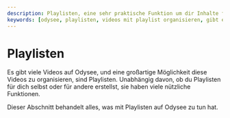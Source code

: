 ---
description: Playlisten, eine sehr praktische Funktion um dir Inhalte für später zu speichern, hier zeigen wir dir alles zu den Odysee Playlisten.
keywords: [odysee, playlisten, videos mit playlist organisieren, gibt es auf odysee playlisten, hat odysee eine playlist funktion, kann man auf odysee auch playlisten erstellen]
---

# Playlisten

Es gibt viele Videos auf Odysee, und eine großartige Möglichkeit diese Videos zu organisieren, sind Playlisten. Unabhängig davon, ob du Playlisten für dich selbst oder für andere erstellst, sie haben viele nützliche Funktionen.

Dieser Abschnitt behandelt alles, was mit Playlisten auf Odysee zu tun hat.

<CategoryCards/>
